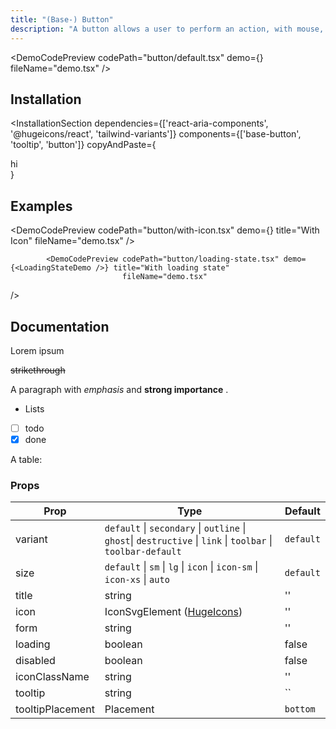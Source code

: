 ```yaml
---
title: "(Base-) Button"
description: "A button allows a user to perform an action, with mouse, touch, and keyboard interactions."
---
```




<DemoCodePreview codePath="button/default.tsx" demo={<Demo />} fileName="demo.tsx" />

## Installation

<InstallationSection
  dependencies={['react-aria-components', '@hugeicons/react', 'tailwind-variants']}
  components={['base-button', 'tooltip', 'button']}
  copyAndPaste={
    <div>hi</div>
  }
>
  <InstallationCommand command="execute" params="shadcn@latest add ~website/r/twc-ui/button" />
</InstallationSection>

## Examples

<DemoCodePreview
  codePath="button/with-icon.tsx"
  demo={<WithIconDemo />}
  title="With Icon"
  fileName="demo.tsx"
/>

            <DemoCodePreview codePath="button/loading-state.tsx" demo={<LoadingStateDemo />} title="With loading state"
                             fileName="demo.tsx"
/>


## Documentation

Lorem ipsum

~~strikethrough~~

A paragraph
with *emphasis* and **strong importance**
.

  * Lists
  * [ ] todo
  * [x] done

A table:

### Props


| Prop             | Type                                                                                                         | Default   |
  |------------------|--------------------------------------------------------------------------------------------------------------|-----------|
| variant          | `default` \| `secondary` \| `outline` \| `ghost`\| `destructive` \| `link` \| `toolbar` \| `toolbar-default` | `default` |
| size             | `default` \| `sm` \| `lg` \| `icon` \| `icon-sm` \| `icon-xs` \| `auto`                                      | `default` |
| title            | string                                                                                                       | ''        |
| icon             | IconSvgElement ([HugeIcons](https://hugeicons.com/?via=daspwork))                                            | ''        |
| form             | string                                                                                                       | ''        |
| loading          | boolean                                                                                                      | false     |
| disabled         | boolean                                                                                                      | false     |
| iconClassName    | string                                                                                                       | ''        |
| tooltip          | string                                                                                                       | ``        |
| tooltipPlacement | Placement                                                                                                    | `bottom`  |
